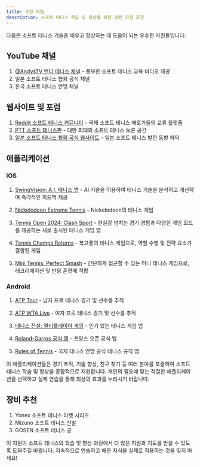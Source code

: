 ```yaml
---
title: 추천 자원
description: 소프트 테니스 학습 및 향상을 위한 관련 자원 추천
---
```


다음은 소프트 테니스 기술을 배우고 향상하는 데 도움이 되는 우수한 자원들입니다:

## YouTube 채널

1. [@AndysTV 앤디 테니스 채널](https://www.youtube.com/watch?v=nZYbjqNh5fM&list=PL1aVa65WLc50A-4G0wH2t4x70rSXS454S&pp=gAQBiAQB) - 풍부한 소프트 테니스 교육 비디오 제공
2. 일본 소프트 테니스 협회 공식 채널
3. 한국 소프트 테니스 연맹 채널

## 웹사이트 및 포럼

1. [Reddit 소프트 테니스 커뮤니티](https://www.reddit.com/r/softtennis/) - 국제 소프트 테니스 애호가들의 교류 플랫폼
2. [PTT 소프트 테니스판](https://www.ptt.cc/bbs/SoftTennis/index.html) - 대만 최대의 소프트 테니스 토론 공간
3. [일본 소프트 테니스 협회 공식 웹사이트](https://www.jsta.or.jp/) - 일본 소프트 테니스 발전 동향 파악

## 애플리케이션

### iOS

1. [SwingVision: A.I. 테니스 앱](https://apps.apple.com/us/app/swingvision-tennis-pickleball/id989461317) - AI 기술을 이용하여 테니스 기술을 분석하고 개선하며 즉각적인 피드백 제공

2. [Nickelodeon Extreme Tennis](https://apps.apple.com/us/app/nickelodeon-extreme-tennis/id1536207521) - Nickelodeon의 테니스 게임

3. [Tennis Open 2024: Clash Sport](https://apps.apple.com/us/app/tennis-open-2024-clash-sport/id6476889326) - 현실감 넘치는 경기 경험과 다양한 게임 모드를 제공하는 새로 출시된 테니스 게임 앱

4. [Tennis Champs Returns](https://apps.apple.com/us/app/tennis-champs-returns/id1062318595) - 복고풍의 테니스 게임으로, 역할 수행 및 전략 요소가 결합된 게임

5. [Mini Tennis: Perfect Smash](https://apps.apple.com/us/app/mini-tennis-perfect-smash/id1615962417) - 간단하게 접근할 수 있는 미니 테니스 게임으로, 레크리에이션 및 반응 훈련에 적합

### Android

1. [ATP Tour](https://play.google.com/store/apps/details?id=com.atptour.playerzone&hl=zh_TW) - 남자 프로 테니스 경기 및 선수를 추적

2. [ATP WTA Live](https://play.google.com/store/apps/details?id=com.atptour.atptour&hl=zh_TW) - 여자 프로 테니스 경기 및 선수를 추적

3. [테니스 전설: 멀티플레이어 게임](https://play.google.com/store/apps/details?id=com.tfgco.games.sports.free.tennis.clash) - 인기 있는 테니스 게임 앱

4. [Roland-Garros 공식 앱](https://play.google.com/store/apps/details?id=com.netcosports.androlandgarros&hl=zh_TW) - 프랑스 오픈 공식 앱

5. [Rules of Tennis](https://play.google.com/store/apps/details?id=com.itftennis.rulesOfTennis&hl=zh_TW) - 국제 테니스 연맹 공식 테니스 규칙 앱

이 애플리케이션들은 경기 추적, 기술 향상, 친구 찾기 등 여러 분야를 포괄하여 소프트 테니스 학습 및 향상을 종합적으로 지원합니다. 개인의 필요에 맞는 적절한 애플리케이션을 선택하고 실제 연습을 통해 최상의 효과를 누리시기 바랍니다.

## 장비 추천

1. Yonex 소프트 테니스 라켓 시리즈
2. Mizuno 소프트 테니스 신발
3. GOSEN 소프트 테니스 공

이 자원이 소프트 테니스의 학습 및 향상 과정에서 더 많은 지원과 지도를 받을 수 있도록 도와주길 바랍니다. 지속적으로 연습하고 배운 지식을 실제로 적용하는 것을 잊지 마세요!